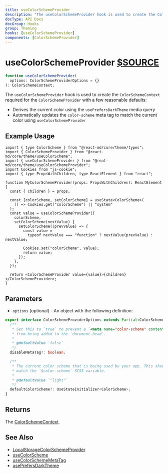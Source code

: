 ```yaml
---
title: useColorSchemeProvider
description: "The useColorSchemeProvider hook is used to create the ColorSchemeContext required for the ColorSchemeProvider with a few reasonable defaults: Derives the current color using the usePrefersDarkTheme media query and automatically updates the color-scheme meta tag to match the current color using useColorSchemeProvider."
docType: API Docs
docGroup: Hooks
group: Theming
hooks: [useColorSchemeProvider]
components: [ColorSchemeProvider]
---
```


# useColorSchemeProvider [$SOURCE](packages/core/src/theme/useColorSchemeProvider.ts)

```ts disableTransform
function useColorSchemeProvider(
  options: ColorSchemeProviderOptions = {}
): ColorSchemeContext;
```

The `useColorSchemeProvider` hook is used to create the `ColorSchemeContext` required
for the `ColorSchemeProvider` with a few reasonable defaults:

- Derives the current color using the `usePrefersDarkTheme` media query
- Automatically updates the `color-scheme` meta tag to match the current color
  using `useColorSchemeProvider`

## Example Usage

```tsx
import { type ColorScheme } from "@react-md/core/theme/types";
import { ColorSchemeProvider } from "@react-md/core/theme/useColorScheme";
import { useColorSchemeProvider } from "@reat-md/core/theme/useColorSchemeProvider";
import Cookies from "js-cookie";
import { type PropsWithChildren, type ReactElement } from "react";

function MyColorSchemeProvider(props: PropsWithChildren): ReactElement {
  const { children } = props;

  const [colorScheme, setColorScheme] = useState<ColorScheme>(
    () => Cookies.get("colorScheme") || "system"
  );
  const value = useColorSchemeProvider({
    colorScheme,
    setColorScheme(nextValue) {
      setColorScheme((prevValue) => {
        const value =
          typeof nextValue === "function" ? nextValue(prevValue) : nextValue;

        Cookies.set("colorScheme", value);
        return value;
      });
    },
  });

  return <ColorSchemeProvider value={value}>{children}</ColorSchemeProvider>;
}
```

## Parameters

- `options` (optional) - An object with the following definition:

```ts disableTransform
export interface ColorSchemeProviderOptions extends Partial<ColorSchemeState> {
  /**
   * Set this to `true` to prevent a `<meta name="color-scheme" content="{COLOR_SCHEME}">`
   * from being added to the `document.head`.
   *
   * @defaultValue `false`
   */
  disableMetaTag?: boolean;

  /**
   * The current color scheme that is being used by your app. This should
   * match the `$color-scheme` SCSS variable.
   *
   * @defaultValue `"light"`
   */
  defaultColorScheme?: UseStateInitializer<ColorScheme>;
}
```

## Returns

The [ColorSchemeContext](./use-color-scheme).

## See Also

- [LocalStorageColorSchemeProvider](/components/color-scheme-provider#local-storage-example)
- [useColorScheme](./use-color-scheme)
- [useColorSchemeMetaTag](./use-color-scheme-meta-tag)
- [usePrefersDarkTheme](./use-prefers-dark-theme)
